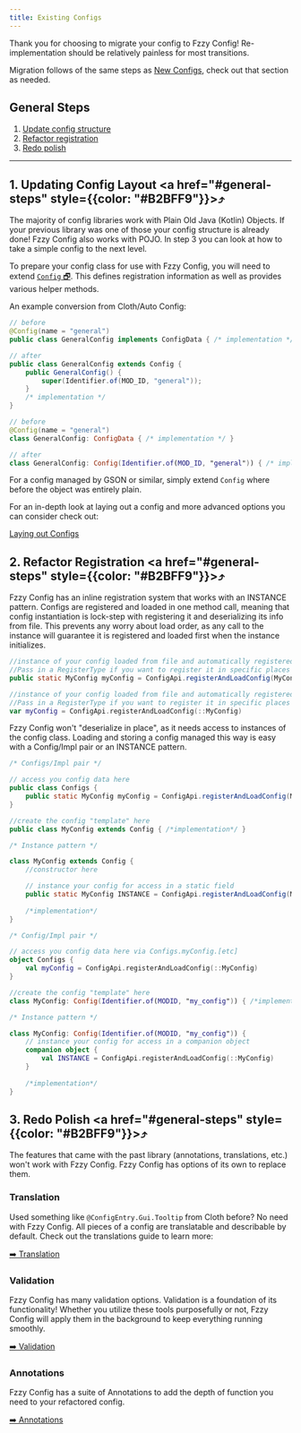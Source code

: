 ```yaml
---
title: Existing Configs
---
```


Thank you for choosing to migrate your config to Fzzy Config! Re-implementation should be relatively painless for most transitions.

Migration follows of the same steps as [New Configs](New-Configs), check out that section as needed.

## General Steps
1. [Update config structure](#1-updating-config-layout)
2. [Refactor registration](#2-refactor-registration)
3. [Redo polish](#3-redo-polish)

------------------------------------------

## 1. Updating Config Layout <a href="#general-steps" style={{color: "#B2BFF9"}}>⤴</a>
The majority of config libraries work with Plain Old Java (Kotlin) Objects. If your previous library was one of those your config structure is already done! Fzzy Config also works with POJO. In step 3 you can look at how to take a simple config to the next level.

To prepare your config class for use with Fzzy Config, you will need to extend [`Config` 🗗](https://fzzyhmstrs.github.io/fconfig/-fzzy%20-config/me.fzzyhmstrs.fzzy_config.config/-config/index). This defines registration information as well as provides various helper methods.

An example conversion from Cloth/Auto Config:

<CodeTabs>

```java !!tabs Java
// before
@Config(name = "general")
public class GeneralConfig implements ConfigData { /* implementation */ }

// after
public class GeneralConfig extends Config { 
    public GeneralConfig() {
        super(Identifier.of(MOD_ID, "general"));
    }
    /* implementation */
}
```

```kotlin !!tabs Kotlin
// before
@Config(name = "general")
class GeneralConfig: ConfigData { /* implementation */ }

// after
class GeneralConfig: Config(Identifier.of(MOD_ID, "general")) { /* implementation */ }
```

</CodeTabs>

For a config managed by GSON or similar, simply extend `Config` where before the object was entirely plain.

For an in-depth look at laying out a config and more advanced options you can consider check out:

[Laying out Configs](Laying-out-Configs)

## 2. Refactor Registration <a href="#general-steps" style={{color: "#B2BFF9"}}>⤴</a>
Fzzy Config has an inline registration system that works with an INSTANCE pattern. Configs are registered and loaded in one method call, meaning that config instantiation is lock-step with registering it and deserializing its info from file. This prevents any worry about load order, as any call to the instance will guarantee it is registered and loaded first when the instance initializes.

<CodeTabs>

```java !!tabs Java
//instance of your config loaded from file and automatically registered to the SyncedConfigRegistry and ClientConfigRegistry
//Pass in a RegisterType if you want to register it in specific places
public static MyConfig myConfig = ConfigApi.registerAndLoadConfig(MyConfig::new);
```

```kotlin !!tabs Kotlin
//instance of your config loaded from file and automatically registered to the SyncedConfigRegistry and ClientConfigRegistry
//Pass in a RegisterType if you want to register it in specific places
var myConfig = ConfigApi.registerAndLoadConfig(::MyConfig)
```

</CodeTabs>

Fzzy Config won't "deserialize in place", as it needs access to instances of the config class. Loading and storing a config managed this way is easy with a Config/Impl pair or an INSTANCE pattern.

<CodeTabs>

```java !!tabs Java
/* Configs/Impl pair */

// access you config data here
public class Configs {
    public static MyConfig myConfig = ConfigApi.registerAndLoadConfig(MyConfig::new);
}

//create the config "template" here
public class MyConfig extends Config { /*implementation*/ }

/* Instance pattern */

class MyConfig extends Config { 
    //constructor here

    // instance your config for access in a static field
    public static MyConfig INSTANCE = ConfigApi.registerAndLoadConfig(MyConfig::new);
	
	/*implementation*/
}
```

```kotlin !!tabs Kotlin
/* Config/Impl pair */

// access you config data here via Configs.myConfig.[etc]
object Configs {
    val myConfig = ConfigApi.registerAndLoadConfig(::MyConfig)
}

//create the config "template" here
class MyConfig: Config(Identifier.of(MODID, "my_config")) { /*implementation*/ }

/* Instance pattern */

class MyConfig: Config(Identifier.of(MODID, "my_config")) { 
    // instance your config for access in a companion object
    companion object {
        val INSTANCE = ConfigApi.registerAndLoadConfig(::MyConfig)
    }
    
    /*implementation*/
}
```

</CodeTabs>

## 3. Redo Polish <a href="#general-steps" style={{color: "#B2BFF9"}}>⤴</a>
The features that came with the past library (annotations, translations, etc.) won't work with Fzzy Config. Fzzy Config has options of its own to replace them.

### Translation
Used something like `@ConfigEntry.Gui.Tooltip` from Cloth before? No need with Fzzy Config. All pieces of a config are translatable and describable by default. Check out the translations guide to learn more:

[➡️ Translation](../config-concepts/Translation)

### Validation
Fzzy Config has many validation options. Validation is a foundation of its functionality! Whether you utilize these tools purposefully or not, Fzzy Config will apply them in the background to keep everything running smoothly.

[➡️ Validation](../config-concepts/Validation)

### Annotations
Fzzy Config has a suite of Annotations to add the depth of function you need to your refactored config.

[➡️ Annotations](../config-concepts/Annotations)